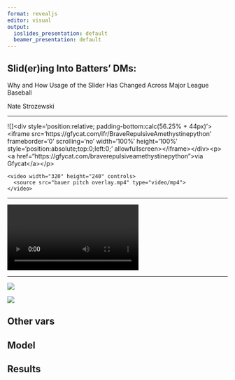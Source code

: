 ```yaml
---
format: revealjs
editor: visual
output:
  ioslides_presentation: default
  beamer_presentation: default
---
```


## Slid(er)ing Into Batters' DMs:

Why and How Usage of the Slider Has Changed Across Major League Baseball

Nate Strozewski

------------------------------------------------------------------------

!\[\]\<div style='position:relative; padding-bottom:calc(56.25% + 44px)'\>\<iframe src='https://gfycat.com/ifr/BraveRepulsiveAmethystinepython' frameborder='0' scrolling='no' width='100%' height='100%' style='position:absolute;top:0;left:0;' allowfullscreen\>\</iframe\>\</div\>\<p\> \<a href="https://gfycat.com/braverepulsiveamethystinepython"\>via Gfycat\</a\>\</p\>

    <video width="320" height="240" controls>
      <source src="bauer pitch overlay.mp4" type="video/mp4">
    </video>

------------------------------------------------------------------------

![](Presentation/Images/bauer%20pitch%20overlay.mp4){fig-align="center"}

------------------------------------------------------------------------

![](Presentation/Images/Pitch%20Usage%20Over%20Time.png){fig-align="left"}

![](Presentation/Images/Pitch%20Usage%20Table.png){fig-align="right"}

## Other vars

## Model

## Results
